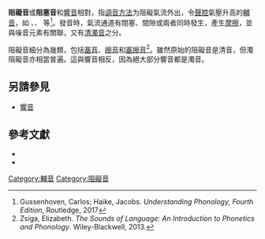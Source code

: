 {{发音方法}}

'''阻礙音'''或'''阻塞音'''和[[響音|響音]]相對，指[[调音方法|调音方法]]为阻礙氣流外出，令[[聲腔|聲腔]]氣壓升高的[[輔音|輔音]]，如 {{IPA|[k]}}、{{IPA|[d͡ʒ]}}、{{IPA|[f]}} 等<ref>Gussenhoven, Carlos; Haike, Jacobs. ''Understanding Phonology, Fourth Edition'', Routledge, 2017</ref>。發音時，氣流通道有閉塞、間隙或兩者同時發生，產生[[摩擦力|摩擦]]，並與噪音元素有關聯，又有[[清濁音|清濁音]]之分。

阻礙音細分為幾類，包括[[塞音|塞音]]、[[擦音|擦音]]和[[塞擦音|塞擦音]]<ref>Zsiga, Elizabeth. ''The Sounds of Language: An Introduction to Phonetics and Phonology''. Wiley-Blackwell, 2013.</ref>。雖然原始的阻礙音是清音，但濁阻礙音亦相當普遍。這與響音相反，因為絕大部分響音都是濁音。

== 另請參見 ==
*[[響音|響音]]

==參考文獻==
{{Reflist}}

* {{cite book|author={{tsl|en|Ian Maddieson||Ian Maddieson}}|title=Patterns of Sounds|url=https://archive.org/details/patternsofsounds0000madd|publisher=Cambridge University Press|year=1984|isbn=0-521-26536-3}}
* {{SOWL}}
[[Category:輔音|Category:輔音]]
[[Category:阻礙音|Category:阻礙音]]